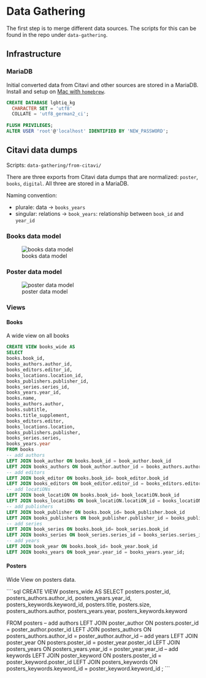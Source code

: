 # Data Gathering

The first step is to merge different data sources. 
The scripts for this can be found in the repo under `data-gathering`.


## Infrastructure

### MariaDB

Initial converted data from Citavi and other sources are stored in a MariaDB.
Install and setup on [Mac with `homebrew`](https://mariadb.com/kb/en/installing-mariadb-on-macos-using-homebrew/).

```sql
CREATE DATABASE lgbtiq_kg 
  CHARACTER SET = 'utf8'
  COLLATE = 'utf8_german2_ci';
  
FLUSH PRIVILEGES;
ALTER USER 'root'@'localhost' IDENTIFIED BY 'NEW_PASSWORD';
```

## Citavi data dumps

Scripts: `data-gathering/from-citavi/`

There are three exports from Citavi data dumps that are normalized: `poster`, `books`, `digital`. 
All three are stored in a MariaDB.

Naming convention: 

* plurale: data -> `books_years`
* singular: relations -> `book_years`: relationship between `book_id` and `year_id`

### Books data model
![books data model](img/dm-books.png)

### Poster data model
![poster data model](img/dm-posters.png)

### Views

#### Books

A wide view on all books

```sql
CREATE VIEW books_wide AS
SELECT 
books.book_id, 
books_authors.author_id,
books_editors.editor_id,
books_locations.location_id,
books_publishers.publisher_id,
books_series.series_id,
books_years.year_id,
books.name, 
books_authors.author,
books.subtitle, 
books.title_supplement,
books_editors.editor,
books_locations.location,
books_publishers.publisher,
books_series.series,
books_years.year
FROM books
-- add authors
LEFT JOIN book_author ON books.book_id = book_author.book_id
LEFT JOIN books_authors ON book_author.author_id = books_authors.author_id
-- add editors
LEFT JOIN book_editor ON books.book_id= book_editor.book_id
LEFT JOIN books_editors ON book_editor.editor_id = books_editors.editor_id
-- add locatiONs
LEFT JOIN book_locatiON ON books.book_id= book_locatiON.book_id
LEFT JOIN books_locatiONs ON book_locatiON.locatiON_id = books_locatiONs.locatiON_id
-- add publishers
LEFT JOIN book_publisher ON books.book_id= book_publisher.book_id
LEFT JOIN books_publishers ON book_publisher.publisher_id = books_publishers.publisher_id
-- add series
LEFT JOIN book_series ON books.book_id= book_series.book_id
LEFT JOIN books_series ON book_series.series_id = books_series.series_id
-- add years
LEFT JOIN book_year ON books.book_id= book_year.book_id
LEFT JOIN books_years ON book_year.year_id = books_years.year_id;
```
#### Posters

Wide View on posters data.

````sql
CREATE VIEW posters_wide AS
SELECT 
posters.poster_id,
posters_authors.author_id,
posters_years.year_id,
posters_keywords.keyword_id,
posters.title,
posters.size,
posters_authors.author,
posters_years.year,
posters_keywords.keyword

FROM posters
-- add authors
LEFT JOIN poster_author ON posters.poster_id = poster_author.poster_id
LEFT JOIN posters_authors ON posters_authors.author_id = poster_author.author_id
-- add years
LEFT JOIN poster_year ON posters.poster_id = poster_year.poster_id
LEFT JOIN posters_years ON posters_years.year_id = poster_year.year_id
-- add keywords
LEFT JOIN poster_keyword ON posters.poster_id = poster_keyword.poster_id
LEFT JOIN posters_keywords ON posters_keywords.keyword_id = poster_keyword.keyword_id
;
```
